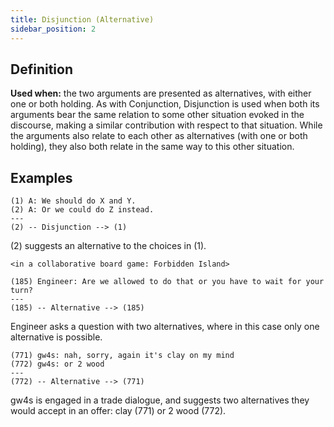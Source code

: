 ```yaml
---
title: Disjunction (Alternative)
sidebar_position: 2
---
```


## Definition

**Used when:** the two arguments are presented as alternatives, with either one or both holding.
As with Conjunction, Disjunction is used when both its arguments bear the same relation to some other situation evoked in the discourse, making a similar contribution with respect to that situation.
While the arguments also relate to each other as alternatives (with one or both holding), they also both relate in the same way to this other situation.

## Examples

```
(1) A: We should do X and Y.
(2) A: Or we could do Z instead.
---
(2) -- Disjunction --> (1)
```
(2) suggests an alternative to the choices in (1).

```
<in a collaborative board game: Forbidden Island>

(185) Engineer: Are we allowed to do that or you have to wait for your turn?
---
(185) -- Alternative --> (185)
```
Engineer asks a question with two alternatives, where in this case only one alternative is possible.

```
(771) gw4s: nah, sorry, again it's clay on my mind
(772) gw4s: or 2 wood
---
(772) -- Alternative --> (771)
```
gw4s is engaged in a trade dialogue, and suggests two alternatives they would accept in an offer: clay (771) or 2 wood (772).
